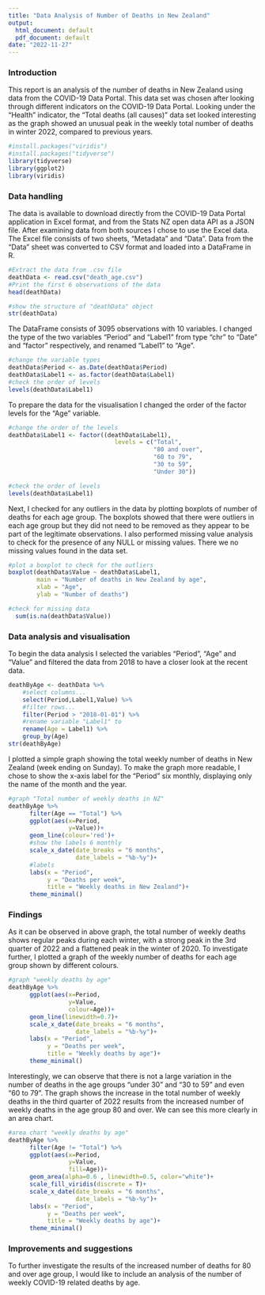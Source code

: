 ```yaml
---
title: "Data Analysis of Number of Deaths in New Zealand"
output:
  html_document: default
  pdf_document: default
date: "2022-11-27"
---
```


### Introduction
This report is an analysis of the number of deaths in New Zealand using data from the COVID-19 Data Portal. This data set was chosen after looking through different indicators on the COVID-19 Data Portal. Looking under the "Health" indicator, the "Total deaths (all causes)" data set looked interesting as the graph showed an unusual peak in the weekly total number of deaths in winter 2022, compared to previous years.

```r
#install.packages("viridis")
#install.packages("tidyverse")
library(tidyverse)
library(ggplot2)
library(viridis)
```

### Data handling

The data is available to download directly from the COVID-19 Data Portal application in Excel format, and from the Stats NZ open data API as a JSON file. After examining data from both sources I chose to use the Excel data. The Excel file consists of two sheets, "Metadata" and "Data". Data from the "Data" sheet was converted to CSV format and loaded into a DataFrame in R. 

```r
#Extract the data from .csv file
deathData <- read.csv("death_age.csv")
#Print the first 6 observations of the data
head(deathData)
```

```r
#show the structure of "deathData" object
str(deathData)
```

The DataFrame consists of 3095 observations with 10 variables. I changed the type of the two variables "Period" and "Label1" from type "chr" to "Date" and "factor" respectively, and renamed "Label1" to "Age".

```r
#change the variable types
deathData$Period <- as.Date(deathData$Period)
deathData$Label1 <- as.factor(deathData$Label1)
#check the order of levels 
levels(deathData$Label1)
```
To prepare the data for the visualisation I changed the order of the factor levels for the "Age" variable.
```r
#change the order of the levels
deathData$Label1 <- factor((deathData$Label1), 
                              levels = c("Total",
                                         "80 and over",
                                         "60 to 79",
                                         "30 to 59",
                                         "Under 30"))
```

```r
#check the order of levels 
levels(deathData$Label1)
```

Next, I checked for any outliers in the data by plotting boxplots of number of deaths for each age group. The boxplots showed that there were outliers in each age group but they did not need to be removed as they appear to be part of the legitimate observations. I also performed missing value analysis to check for the presence of any NULL or missing values. There we no missing values found in the data set.

```r
#plot a boxplot to check for the outliers
boxplot(deathData$Value ~ deathData$Label1,
        main = "Number of deaths in New Zealand by age",
        xlab = "Age",
        ylab = "Number of deaths")
```

```r
#check for missing data
  sum(is.na(deathData$Value))
```
### Data analysis and visualisation

To begin the data analysis I selected the variables "Period", "Age" and "Value" and filtered the data from 2018 to have a closer look at the recent data.

```r
deathByAge <- deathData %>%
    #select columns...
    select(Period,Label1,Value) %>%
    #filter rows...
    filter(Period > "2018-01-01") %>%
    #rename variable "Label1" to
    rename(Age = Label1) %>%
    group_by(Age)
str(deathByAge)
```

I plotted a simple graph showing the total weekly number of deaths in New Zealand (week ending on Sunday). To make the graph more readable, I chose to show the x-axis label for the "Period" six monthly, displaying only the name of the month and the year.

```r
#graph "Total number of weekly deaths in NZ"
deathByAge %>%
      filter(Age == "Total") %>%
      ggplot(aes(x=Period,
                 y=Value))+
      geom_line(colour='red')+
      #show the labels 6 monthly
      scale_x_date(date_breaks = "6 months",
                   date_labels = "%b-%y")+
      #labels
      labs(x = "Period",
           y = "Deaths per week",
           title = "Weekly deaths in New Zealand")+
      theme_minimal()
```

\newpage
### Findings
As it can be observed in above graph, the total number of weekly deaths shows regular peaks during each winter, with a strong peak in the 3rd quarter of 2022 and a flattened peak in the winter of 2020. To investigate further, I plotted a graph of the weekly number of deaths for each age group shown by different colours. 

```r
#graph "weekly deaths by age"
deathByAge %>%
      ggplot(aes(x=Period,
                 y=Value,
                 colour=Age))+
      geom_line(linewidth=0.7)+
      scale_x_date(date_breaks = "6 months",
                   date_labels = "%b-%y")+
      labs(x = "Period",
           y = "Deaths per week",
           title = "Weekly deaths by age")+
      theme_minimal()
```

Interestingly, we can observe that there is not a large variation in the number of deaths in the age groups "under 30" and "30 to 59" and even "60 to 79". The graph shows the increase in the total number of weekly deaths in the third quarter of 2022 results from the increased number of weekly deaths in the age group 80 and over. We can see this more clearly in an area chart.

```r
#area chart "weekly deaths by age"
deathByAge %>%
      filter(Age != "Total") %>%
      ggplot(aes(x=Period,
                 y=Value,
                 fill=Age))+
      geom_area(alpha=0.6 , linewidth=0.5, color="white")+
      scale_fill_viridis(discrete = T)+
      scale_x_date(date_breaks = "6 months",
                   date_labels = "%b-%y")+
      labs(x = "Period",
           y = "Deaths per week",
           title = "Weekly deaths by age")+
      theme_minimal()
```

### Improvements and suggestions

To further investigate the results of the increased number of deaths for 80 and over age group, I would like to include an analysis of the number of weekly COVID-19 related deaths by age.
